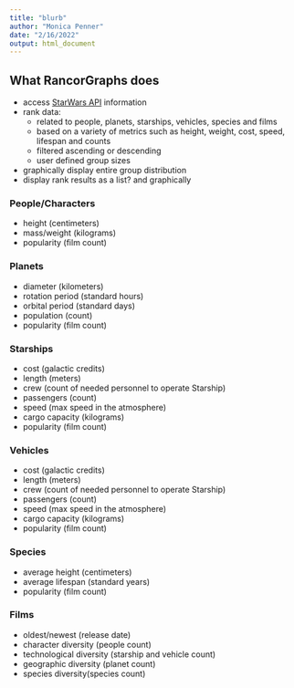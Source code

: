 ```yaml
---
title: "blurb"
author: "Monica Penner"
date: "2/16/2022"
output: html_document
---
```

## What RancorGraphs does
- access [StarWars API]("https://swapi.dev/") information
- rank data:
  - related to people, planets, starships, vehicles, species and films 
  - based on a variety of metrics such as height, weight, cost, speed, lifespan and counts
  - filtered ascending or descending
  - user defined group sizes
- graphically display entire group distribution
- display rank results as a list? and graphically

### People/Characters
- height (centimeters)
- mass/weight (kilograms)
- popularity (film count)

### Planets 
- diameter (kilometers)
- rotation period (standard hours)
- orbital period (standard days)
- population (count)
- popularity (film count) 

### Starships
- cost (galactic credits)
- length (meters)
- crew (count of needed personnel to operate Starship)
- passengers (count)
- speed (max speed in the atmosphere)
- cargo capacity (kilograms)
- popularity (film count)

### Vehicles
- cost (galactic credits)
- length (meters)
- crew (count of needed personnel to operate Starship)
- passengers (count)
- speed (max speed in the atmosphere)
- cargo capacity (kilograms)
- popularity (film count)

### Species
- average height (centimeters)
- average lifespan (standard years)
- popularity (film count)

### Films
- oldest/newest (release date)
- character diversity (people count)
- technological diversity (starship and vehicle count)
- geographic diversity (planet count)
- species diversity(species count)

